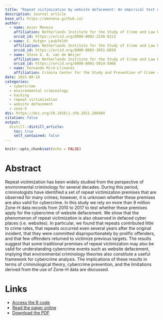 ```yaml
---
title: "Repeat victimization by website defacement: An empirical test of premises from an environmental criminology perspective"
description: Journal article
base_url: https://amoneva.github.io/
author:
  - name: Asier Moneva
    affiliation: Netherlands Institute for the Study of Crime and Law Enforcement (NSCR) & Centre of Expertise Cyber Security at The Hague University of Applied Sciences
    orcid_id: https://orcid.org/0000-0002-2156-0213
  - name: E. Rutger Leukfeldt
    affiliation: Netherlands Institute for the Study of Crime and Law Enforcement (NSCR) & Centre of Expertise Cyber Security at The Hague University of Applied Sciences
    orcid_id: https://orcid.org/0000-0002-3051-0859
  - name: Steve G. A. van de Weijer
    affiliation: Netherlands Institute for the Study of Crime and Law Enforcement (NSCR)
    orcid_id: https://orcid.org/0000-0001-5914-5966
  - name: Fernando Miró-Llinares
    affiliation: Crimina Center for the Study and Prevention of Crime at Miguel Hernandez University
date: 2021-08-18
categories:
  - cybercrime
  - environmental criminology
  - hacking
  - repeat victimization
  - website defacement
  - zone-h
doi: https://doi.org/10.1016/j.chb.2021.106984
citation: false
output:
  distill::distill_article:
    toc: true
    self_contained: false
---
```


```r
knitr::opts_chunk$set(echo = FALSE)
```

# Abstract

Repeat victimization has been widely studied from the perspective of environmental criminology for several decades. During this period, criminologists have identified a set of repeat victimization premises that are observed for many crimes; however, it is unknown whether these premises are also valid for cybercrime. In this study we rely on more than 9 million Zone-H data records from 2010 to 2017 to test whether these premises apply for the cybercrime of website defacement. We show that the phenomenon of repeat victimization is also observed in defaced cyber places (i.e. websites). In particular, we found that repeats contributed little to crime rates, that repeats occurred even several years after the original incident, that they were committed disproportionately by prolific offenders, and that few offenders returned to victimize previous targets. The results suggest that some traditional premises of repeat victimization may also be valid for understanding cybercrime events such as website defacement, implying that environmental criminology theories also constitute a useful framework for cybercrime analysis. The implications of these results in terms of criminological theory, cybercrime prevention, and the limitations derived from the use of Zone-H data are discussed.

# Links

-   [Access the R code](https://github.com/amoneva/code_papers)
-   [Read the paper online](https://www.sciencedirect.com/science/article/pii/S0747563221003071)
-   [Download the PDF](moneva_2021_repeat_victimization_by_website_defacement.pdf)
